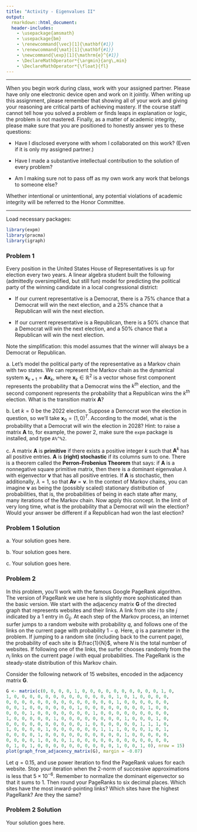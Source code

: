 ```yaml
---
title: "Activity - Eigenvalues II"
output:
  rmarkdown::html_document:
  header-includes:
    - \usepackage{amsmath}
    - \usepackage{bm}
    - \renewcommand{\vec}[1]{\mathbf{#1}}
    - \renewcommand{\mat}[1]{\mathbf{#1}}
    - \newcommand{\exp}[1]{\mathrm{e}^{#1}}
    - \DeclareMathOperator*{\argmin}{arg\,min}
    - \DeclareMathOperator*{\float}{fl}
---
```


***

When you begin work during class, work with your assigned partner. Please have only one electronic device open and work on it jointly. When writing up this assignment, please remember that showing all of your work and giving your reasoning are critical parts of achieving mastery. If the course staff cannot tell how you solved a problem or finds leaps in explanation or logic, the problem is not mastered. Finally, as a matter of academic integrity, please make sure that you are positioned to honestly answer yes to these questions:

- Have I disclosed everyone with whom I collaborated on this work? (Even if it is only my assigned partner.)

- Have I made a substantive intellectual contribution to the solution of every problem?

- Am I making sure not to pass off as my own work any work that belongs to someone else?

Whether intentional or unintentional, any potential violations of academic integrity will be referred to the Honor Committee.

***

Load necessary packages:

```r
library(expm)
library(pracma)
library(igraph)
```

### Problem 1

Every position in the United States House of Representatives is up for election every two years. A linear algebra student built the following (admittedly oversimplified, but still fun) model for predicting the political party of the winning candidate in a local congressional district:

- If our current representative is a Democrat, there is a 75% chance that a Democrat will win the next election, and a 25% chance that a Republican will win the next election.

- If our current representative is a Republican, there is a 50% chance that a Democrat will win the next election, and a 50% chance that a Republican will win the next election.

Note the simplification: this model assumes that the winner will always be a Democrat or Republican.

a\. Let's model the political party of the representative as a Markov chain with two states. We can represent the Markov chain as the dynamical system $\mathbf{x}_{k+1}=\mathbf{A}\mathbf{x}_k$, where $\mathbf{x}_k \in \mathbb{R}^2$ is a vector whose first component represents the probability that a Democrat wins the $k^{th}$ election, and the second component represents the probability that a Republican wins the $k^{th}$ election. What is the transition matrix $\mathbf{A}$?

b\. Let $k=0$ be the 2022 election. Suppose a Democrat won the election in question, so we'll take $\mathbf{x}_0=(1,0)^T$. According to the model, what is the probability that a Democrat will win the election in 2028? Hint: to raise a matrix $\mathbf{A}$ to, for example, the power 2, make sure the `expm` package is installed, and type `A%^%2`.

c\. A matrix $\mathbf{A}$ is **primitive** if there exists a positive integer $k$ such that $\mathbf{A}^k$ has all positive entries. $\mathbf{A}$ is **(right) stochastic** if its columns sum to one. There is a theorem called the **Perron-Frobenius Theorem** that says: if $\mathbf{A}$ is a nonnegative square primitive matrix, then there is a dominant eigenvalue $\lambda$ with eigenvector $\mathbf{v}$ that has all positive entries. If $\mathbf{A}$ is stochastic, then additionally, $\lambda = 1$, so that $\mathbf{A}\mathbf{v} = \mathbf{v}$. In the context of Markov chains, you can imagine $\mathbf{v}$ as being the (possibly scaled) stationary distribution of probabilities, that is, the probabilities of being in each state after many, many iterations of the Markov chain. Now apply this concept. In the limit of very long time, what is the probability that a Democrat will win the election? Would your answer be different if a Republican had won the last election?

### Problem 1 Solution

a\. Your solution goes here.

b\. Your solution goes here.

c\. Your solution goes here.

### Problem 2

In this problem, you'll work with the famous Google PageRank algorithm. The version of PageRank we use here is slightly more sophisticated than the basic version. We start with the adjacency matrix $\mathbf{G}$ of the directed graph that represents websites and their links. A link from site $i$ to site $j$ indicated by a 1 entry in $G_{ij}$. At each step of the Markov process, an internet surfer jumps to a random website with probability $q$, and follows one of the links on the current page with probability $1-q$. Here, $q$ is a parameter in the problem. If jumping to a random site (including back to the current page), the probability of each site is $\frac{1}{N}$, where $N$ is the total number of websites. If following one of the links, the surfer chooses randomly from the $n_i$ links on the current page $i$ with equal probabilities. The PageRank is the steady-state distribution of this Markov chain. 

Consider the following network of 15 websites, encoded in the adjacency matrix $\mathbf{G}$.

```r
G <- matrix(c(0, 0, 0, 0, 1, 0, 0, 0, 0, 0, 0, 0, 0, 0, 0, 1, 0, 
1, 0, 0, 0, 0, 0, 0, 0, 0, 0, 0, 0, 0, 0, 1, 0, 1, 0, 0, 0, 0, 
0, 0, 0, 0, 0, 0, 0, 0, 0, 0, 0, 0, 0, 0, 1, 0, 0, 0, 0, 0, 0, 
0, 0, 1, 0, 0, 0, 0, 0, 0, 1, 0, 0, 0, 0, 0, 0, 0, 0, 1, 0, 0, 
0, 0, 0, 1, 0, 0, 0, 0, 0, 0, 0, 1, 0, 0, 0, 0, 0, 0, 0, 0, 0, 
1, 0, 0, 0, 0, 0, 1, 0, 0, 0, 0, 0, 0, 0, 0, 1, 0, 0, 0, 1, 0, 
0, 0, 0, 0, 0, 0, 0, 0, 0, 0, 1, 0, 0, 0, 0, 0, 0, 1, 1, 1, 0, 
1, 0, 0, 0, 0, 1, 0, 0, 0, 0, 0, 0, 1, 1, 1, 0, 0, 0, 1, 0, 1, 
0, 0, 0, 0, 1, 0, 0, 0, 0, 0, 0, 0, 0, 0, 0, 1, 0, 0, 0, 0, 0, 
0, 0, 0, 0, 1, 0, 0, 0, 1, 0, 0, 0, 0, 0, 0, 0, 0, 0, 0, 0, 0, 
0, 1, 0, 1, 0, 0, 0, 0, 0, 0, 0, 0, 0, 0, 1, 0, 0, 1, 0), nrow = 15)
plot(graph_from_adjacency_matrix(G), margin = -0.07)
```

Let $q = 0.15$, and use power iteration to find the PageRank values for each website. Stop your iteration when the 2-norm of successive approximations is less that $5 \times 10^{-6}$. Remember to normalize the dominant eigenvector so that it sums to 1. Then round your PageRanks to six decimal places. Which sites have the most inward-pointing links? Which sites have the highest PageRank? Are they the same?

### Problem 2 Solution

Your solution goes here.